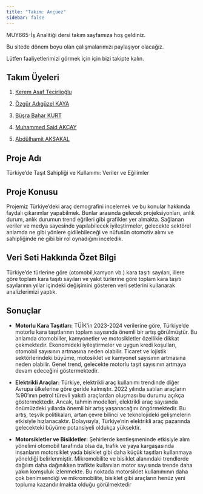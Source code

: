 ```yaml
---
title: "Takım: Ançüez"
sidebar: false 
---
```


MUY665-İş Analitiği dersi takım sayfamıza hoş geldiniz.

Bu sitede dönem boyu olan çalışmalarımızı paylaşıyor olacağız.

Lütfen faaliyetlerimizi görmek için için bizi takipte kalın.

## Takım Üyeleri

1.  [Kerem Asaf Tecirlioğlu](/takim/kerem.qmd)

2.  [Özgür Adıgüzel KAYA](/takim/ozgur.qmd)

3.  [Büşra Bahar KURT](/takim/bbaharkurt.qmd)

4.  [Muhammed Said AKÇAY](/takim/muhammed.qmd)

5.  [Abdülhamit AKSAKAL](/takim/hamit.qmd)

## Proje Adı

Türkiye’de Taşıt Sahipliği ve Kullanımı: Veriler ve Eğilimler

## Proje Konusu

Projemiz Türkiye'deki araç demografini incelemek ve bu konular hakkında faydalı çıkarımlar yapabilmek. Bunlar arasında gelecek projeksiyonları, anlık durum, anlık durumun trend eğrileri gibi grafikler yer almakta. Sağlanan veriler ve medya sayesinde yapılabilecek iyileştirmeler, gelecekte sektörel anlamda ne gibi yönlere gidilebileceği ve nüfusün otomotiv alımı ve sahipliğinde ne gibi bir rol oynadığını inceledik.

## Veri Seti Hakkında Özet Bilgi

Türkiye'de türlerine göre (otomobil,kamyon vb.) kara taşıtı sayıları, illere göre toplam kara taşıtı sayıları ve yakıt türlerine göre toplam kara taşıtı sayılarının yıllar içindeki değişimini gösteren veri setlerini kullanarak analizlerimizi yaptık.

## Sonuçlar

-   **Motorlu Kara Taşıtları:** TÜİK'in 2023-2024 verilerine göre, Türkiye'de motorlu kara taşıtlarının toplam sayısında önemli bir artış görülmüştür. Bu anlamda otomobiller, kamyonetler ve motosikletler özellikle dikkat çekmektedir. Ekonomideki iyileştirmeler ve uygun kredi koşulları, otomobil sayısının artmasına neden olabilir. Ticaret ve lojistik sektörlerindeki büyüme, motosiklet ve kamyonet sayısının artmasına neden olabilir. Genel trend, gelecekte motorlu taşıt sayısının artmaya devam edeceğini göstermektedir.

-   **Elektrikli Araçlar:** Türkiye, elektrikli araç kullanımı trendinde diğer Avrupa ülkelerine göre geride kalmıştır. 2022 yılında satılan araçların %90'ının petrol türevli yakıtlı araçlardan oluşması bu durumu açıkça göstermektedir. Ancak, tahmin modelleri, elektrikli araç sayısında önümüzdeki yıllarda önemli bir artış yaşanacağını öngörmektedir. Bu artış, teşvik politikaları, artan çevre bilinci ve teknolojideki gelişmelerin etkisiyle hızlanacaktır. Dolayısıyla, Türkiye'nin elektrikli araç pazarında gelecekteki büyüme potansiyeli oldukça yüksektir.

-   **Motorsikletler ve Bisikletler:** Şehirlerde kentleşmeninde etkisiyle alım yönelimi otomobil tarafında olsa da, trafik ve yaya kargaşasında insanların motorsiklet yada bisiklet gibi daha küçük taşıtları kullanmaya yöneldiği belirlenmiştir. Mikromobilite ve bisiklet alanındaki trendlerde dağılım daha dağınıkken trafikte kullanılan motor sayısında trende daha yakın komşuluk izlenmekte. Bu noktada motorsiklet kullanımının daha çok benimsendiği ve mikromobilite, bisiklet gibi araçların henüz yeni topluma kazandırılmakta olduğu görülmektedir
